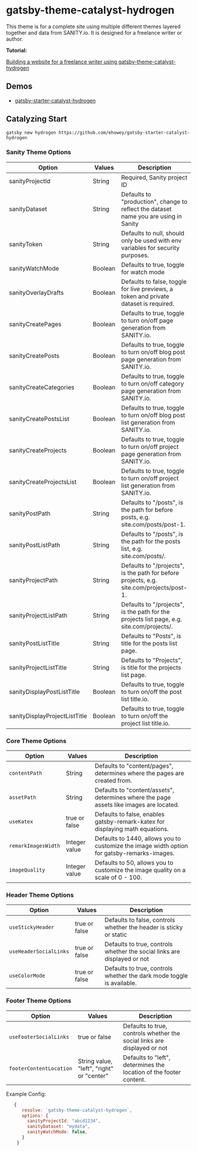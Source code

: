 <SEO
  title="Gatsby-Theme-Catalyst-Hydrogen"
  description="Gatsby Theme Catalyst Hydrogen is a complete theme and site built using Catalyst themes and SANITY.io as the CMS provider. It was designed for use by a freelance writer. Gatsby Theme Catalyst is an opinionated set of integrated themes and starters to accelerate your next Gatsby project."
/>

# gatsby-theme-catalyst-hydrogen

This theme is for a complete site using multiple different themes layered together and data from SANITY.io. It is designed for a freelance writer or author.

**Tutorial:**

[Building a website for a freelance writer using gatsby-theme-catalyst-hydrogen](/docs/tutorials/building-a-website-for-a-freelance-writer-using-gatsby-theme-catalyst-hydrogen)

## Demos

- [gatsby-starter-catalyst-hydrogen](https://gatsby-starter-catalyst-hydrogen.netlify.app/)

## Catalyzing Start

`gatsby new hydrogen https://github.com/ehowey/gatsby-starter-catalyst-hydrogen`

### Sanity Theme Options

| Option                        | Values  | Description                                                                               |
| ----------------------------- | ------- | ----------------------------------------------------------------------------------------- |
| sanityProjectId               | String  | Required, Sanity project ID                                                               |
| sanityDataset                 | String  | Defaults to "production", change to reflect the dataset name you are using in Sanity      |
| sanityToken                   | String  | Defaults to null, should only be used with env variables for security purposes.           |
| sanityWatchMode               | Boolean | Defaults to true, toggle for watch mode                                                   |
| sanityOverlayDrafts           | Boolean | Defaults to false, toggle for live previews, a token and private dataset is required.     |
| sanityCreatePages             | Boolean | Defaults to true, toggle to turn on/off page generation from SANITY.io.                   |
| sanityCreatePosts             | Boolean | Defaults to true, toggle to turn on/off blog post page generation from SANITY.io.         |
| sanityCreateCategories        | Boolean | Defaults to true, toggle to turn on/off category page generation from SANITY.io.          |
| sanityCreatePostsList         | Boolean | Defaults to true, toggle to turn on/off blog post list generation from SANITY.io.         |
| sanityCreateProjects          | Boolean | Defaults to true, toggle to turn on/off project page generation from SANITY.io.           |
| sanityCreateProjectsList      | Boolean | Defaults to true, toggle to turn on/off project list generation from SANITY.io.           |
| sanityPostPath                | String  | Defaults to "/posts", is the path for before posts, e.g. site.com/posts/post-1.           |
| sanityPostListPath            | String  | Defaults to "/posts", is the path for the posts list, e.g. site.com/posts/.               |
| sanityProjectPath             | String  | Defaults to "/projects", is the path for before projects, e.g. site.com/projects/post-1.  |
| sanityProjectListPath         | String  | Defaults to "/projects", is the path for the projects list page, e.g. site.com/projects/. |
| sanityPostListTitle           | String  | Defaults to "Posts", is title for the posts list page.                                    |
| sanityProjectListTitle        | String  | Defaults to "Projects", is title for the projects list page.                              |
| sanityDisplayPostListTitle    | Boolean | Defaults to true, toggle to turn on/off the post list title.io.                           |
| sanityDisplayProjectListTitle | Boolean | Defaults to true, toggle to turn on/off the project list title.io.                        |

### Core Theme Options

| Option              | Values        | Description                                                                                 |
| ------------------- | ------------- | ------------------------------------------------------------------------------------------- |
| `contentPath`       | String        | Defaults to "content/pages", determines where the pages are created from.                   |
| `assetPath`         | String        | Defaults to "content/assets", determines where the page assets like images are located.     |
| `useKatex`          | true or false | Defaults to false, enables gatsby-remark-katex for displaying math equations.               |
| `remarkImagesWidth` | Integer value | Defaults to 1440, allows you to customize the image width option for gatsby-remarks-images. |
| `imageQuality`      | Integer value | Defaults to 50, allows you to customize the image quality on a scale of 0 - 100.            |

### Header Theme Options

| Option                 | Values        | Description                                                              |
| ---------------------- | ------------- | ------------------------------------------------------------------------ |
| `useStickyHeader`      | true or false | Defaults to false, controls whether the header is sticky or static       |
| `useHeaderSocialLinks` | true or false | Defaults to true, controls whether the social links are displayed or not |
| `useColorMode`         | true or false | Defaults to true, controls whether the dark mode toggle is available.    |

### Footer Theme Options

| Option                  | Values                                    | Description                                                              |
| ----------------------- | ----------------------------------------- | ------------------------------------------------------------------------ |
| `useFooterSocialLinks`  | true or false                             | Defaults to true, controls whether the social links are displayed or not |
| `footerContentLocation` | String value, "left", "right" or "center" | Defaults to "left", determines the location of the footer content.       |

Example Config:

```js
   {
      resolve: `gatsby-theme-catalyst-hydrogen`,
      options: {
        sanityProjectId: "abcd1234",
        sanityDataset: "mydata",
        sanityWatchMode: false,
      }
    }
```
